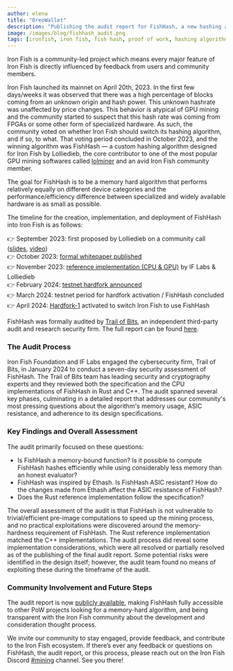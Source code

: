 ```yaml
---
author: elena
title: "OreoWallet"
description: "Publishing the audit report for FishHash, a new hashing algorithm for Iron Fish"
image: /images/blog/fishhash_audit.png
tags: [ironfish, iron fish, fish hash, proof of work, hashing algorithm]
---
```


Iron Fish is a community-led project which means every major feature of Iron Fish is directly influenced by feedback from users and community members.

Iron Fish launched its mainnet on April 20th, 2023. In the first few days/weeks it was observed that there was a high percentage of blocks coming from an unknown origin and hash power. This unknown hashrate was unaffected by price changes. This behavior is atypical of GPU mining and the community started to suspect that this hash rate was coming from FPGAs or some other form of specialized hardware. As such, the community voted on whether Iron Fish should switch its hashing algorithm, and if so, to what. That voting period concluded in October 2023, and the winning algorithm was FishHash — a custom hashing algorithm designed for Iron Fish by Lolliedieb, the core contributor to one of the most popular GPU mining softwares called [lolminer](https://github.com/Lolliedieb/lolMiner-releases) and an avid Iron Fish community member. 

The goal for FishHash is to be a memory hard algorithm that performs relatively equally on different device categories and the performance/efficiency difference between specialized and widely available hardware is as small as possible. 

The timeline for the creation, implementation, and deployment of FishHash into Iron Fish is as follows: 

👉 September 2023: first proposed by Lolliedieb on a community call ([slides](https://drive.google.com/file/d/1QUZ9tdtRfCA3FJG9zmQPy-3rODZyVTpp/view), [video](https://drive.google.com/file/d/1hjSSB0yEk1M6B0pkvNAf5YPYjwOsZNoy/view))   
👉 October 2023: [formal whitepaper published](https://github.com/iron-fish/fish-hash/blob/main/FishHash.pdf)   
👉 November 2023: [reference implementation (CPU & GPU)](https://github.com/iron-fish/fish-hash?tab=readme-ov-file) by IF Labs & Lolliedieb    
👉 February 2024: [testnet hardfork announced](https://ironfish.network/learn/blog/2024-02-26-testnet-hardfork)  
👉 March 2024: testnet period for hardfork activation / FishHash concluded   
👉 April 2024: [Hardfork-1](https://ironfish.network/learn/blog/2024-02-26-testnet-hardfork) activated to switch Iron Fish to use FishHash   

FishHash was formally audited by [Trail of Bits](https://www.trailofbits.com/), an independent third-party audit and research security firm. The full report can be found [here](https://ironfish-static.s3.amazonaws.com/%5B202402%5DIron+Fish+FishHash+-+Summary+Report+with+Fix+Review.pdf). 

### **The Audit Process**

Iron Fish Foundation and IF Labs engaged the cybersecurity firm, Trail of Bits, in January 2024 to conduct a seven-day security assessment of FishHash. The Trail of Bits team has leading  security and cryptography experts and they reviewed both the specification and the CPU implementations of FishHash in Rust and C++. The audit spanned several key phases, culminating in a detailed report that addresses our community's most pressing questions about the algorithm's memory usage, ASIC resistance, and adherence to its design specifications.

### **Key Findings and Overall Assessment**

The audit primarily focused on these questions:

- Is FishHash a memory-bound function? Is it possible to compute FishHash hashes
efficiently while using considerably less memory than an honest evaluator?
- FishHash was inspired by Ethash. Is FishHash ASIC resistant? How do the changes made from Ethash affect the ASIC resistance of FishHash?
- Does the Rust reference implementation follow the specification?

The overall assessment of the audit is that FishHash is not vulnerable to trivial/efficient pre-image computations to speed up the mining process, and no practical exploitations were discovered around the memory-hardness requirement of FishHash. The Rust reference implementation matched the C++ implementations. The audit process did reveal some implementation considerations, which were all resolved or partially resolved as of the publishing of the final audit report. Some potential risks were identified in the design itself; however, the audit team found no means of exploiting these during the timeframe of the audit.

### **Community Involvement and Future Steps**

The audit report is now [publicly available](https://ironfish-static.s3.amazonaws.com/%5B202402%5DIron+Fish+FishHash+-+Summary+Report+with+Fix+Review.pdf), making FishHash fully accessible to other PoW projects looking for a memory-hard algorithm, and being transparent with the Iron Fish community about the development and consideration thought process. 

We invite our community to stay engaged, provide feedback, and contribute to the Iron Fish ecosystem. If there’s ever any feedback or questions on FishHash, the audit report, or this process, please reach out on the Iron Fish Discord [#mining](https://discord.gg/qNnwshytnJ) channel. See you there!

